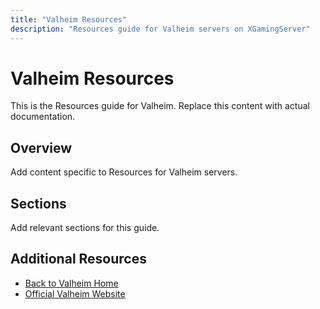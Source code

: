 ```yaml
---
title: "Valheim Resources"
description: "Resources guide for Valheim servers on XGamingServer"
---
```


# Valheim Resources

This is the Resources guide for Valheim. Replace this content with actual documentation.

## Overview

Add content specific to Resources for Valheim servers.

## Sections

Add relevant sections for this guide.

## Additional Resources

- [Back to Valheim Home](./index)
- [Official Valheim Website](https://example.com)
